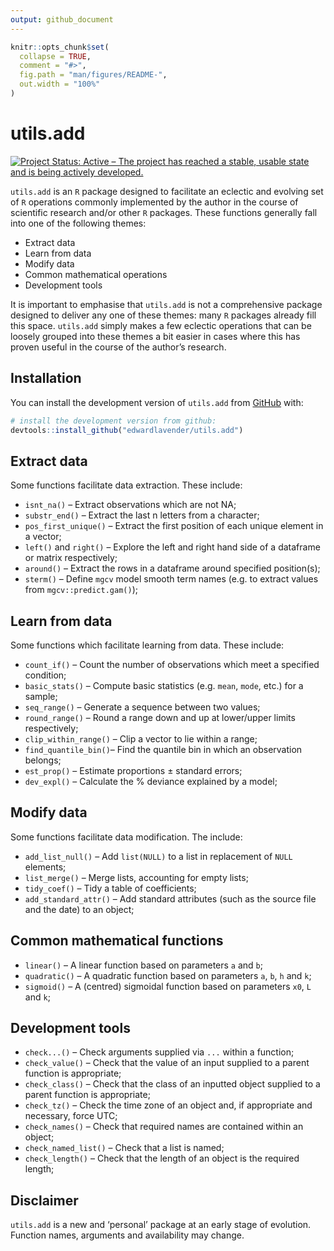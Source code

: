 ```yaml
---
output: github_document
---
```


```r
knitr::opts_chunk$set(
  collapse = TRUE,
  comment = "#>",
  fig.path = "man/figures/README-",
  out.width = "100%"
)
```

# utils.add

[![Project Status: Active – The project has reached a stable, usable state and is being actively developed.](https://www.repostatus.org/badges/latest/active.svg)](https://www.repostatus.org/#active)

`utils.add` is an `R` package designed to facilitate an eclectic and evolving set of `R` operations commonly implemented by the author in the course of scientific research and/or other `R` packages. These functions generally fall into one of the following themes:

* Extract data
* Learn from data
* Modify data
* Common mathematical operations
* Development tools

It is important to emphasise that `utils.add` is not a comprehensive package designed to deliver any one of these themes: many `R` packages already fill this space. `utils.add` simply makes a few eclectic operations that can be loosely grouped into these themes a bit easier in cases where this has proven useful in the course of the author's research. 

## Installation

You can install the development version of `utils.add` from [GitHub](https://github.com/) with:

``` r
# install the development version from github:
devtools::install_github("edwardlavender/utils.add")
```

## Extract data

Some functions facilitate data extraction. These include: 
  
  * `isnt_na()` -- Extract observations which are not NA;
  * `substr_end()` -- Extract the last n letters from a character;
  * `pos_first_unique()` -- Extract the first position of each unique element in a vector;
  * `left()` and `right()` -- Explore the left and right hand side of a dataframe or matrix respectively;
  * `around()` -- Extract the rows in a dataframe around specified position(s);
  * `sterm()` -- Define `mgcv` model smooth term names (e.g. to extract values from `mgcv::predict.gam()`);

## Learn from data

Some functions which facilitate learning from data. These include: 

  * `count_if()` -- Count the number of observations which meet a specified condition;
  * `basic_stats()` -- Compute basic statistics (e.g. `mean`, `mode`, etc.) for a sample;
  * `seq_range()` -- Generate a sequence between two values; 
  * `round_range()` -- Round a range down and up at lower/upper limits respectively;
  * `clip_within_range()` -- Clip a vector to lie within a range; 
  * `find_quantile_bin()`-- Find the quantile bin in which an observation belongs;
  * `est_prop()` -- Estimate proportions ± standard errors;
  * `dev_expl()` -- Calculate the % deviance explained by a model;
  
## Modify data

Some functions facilitate data modification. The include: 

  * `add_list_null()` -- Add `list(NULL)` to a list in replacement of `NULL` elements;
  * `list_merge()` -- Merge lists, accounting for empty lists;
  * `tidy_coef()` -- Tidy a table of coefficients;
  * `add_standard_attr()` -- Add standard attributes (such as the source file and the date) to an object;

## Common mathematical functions

* `linear()` -- A linear function based on parameters `a` and `b`;
* `quadratic()` -- A quadratic function based on parameters `a`, `b`, `h` and `k`;
* `sigmoid()` -- A (centred) sigmoidal function based on parameters `x0`, `L` and `k`;

## Development tools

* `check...()` -- Check arguments supplied via `...` within a function;
* `check_value()` -- Check that the value of an input supplied to a parent function is appropriate;
* `check_class()` -- Check that the class of an inputted object supplied to a parent function is appropriate;
* `check_tz()` -- Check the time zone of an object and, if appropriate and necessary, force UTC;
* `check_names()` -- Check that required names are contained within an object;
* `check_named_list()` -- Check that a list is named; 
* `check_length()` -- Check that the length of an object is the required length;

## Disclaimer

`utils.add` is a new and 'personal' package at an early stage of evolution. Function names, arguments and availability may change. 
